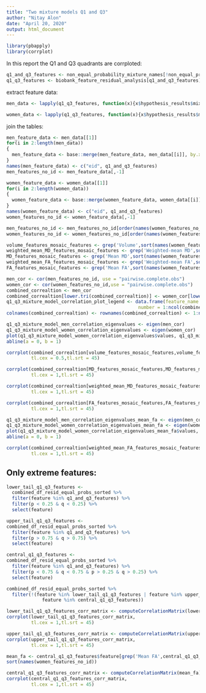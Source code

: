```yaml
---
title: "Two mixture models Q1 and Q3"
author: "Nitay Alon"
date: "April 20, 2020"
output: html_document
---
```


```r
library(pbapply)
library(corrplot)
```

In this report the Q1 and Q3 quadrants are corrploted:
```r
q1_and_q3_features <- non_equal_probability_mixture_names[!non_equal_probability_mixture_names %in% q2_q4_features_names]
q1_q3_features <- biobank_feature_residual_analysis[q1_and_q3_features]
```

extract feature data:
```r

men_data <- lapply(q1_q3_features, function(x){x$hypothesis_results$mixture_model$men_responsebilities})

women_data <- lapply(q1_q3_features, function(x){x$hypothesis_results$mixture_model$women_responsebilities})
```

join the tables:
```r
men_feature_data <- men_data[[1]]
for(i in 2:length(men_data))
{
  men_feature_data <- base::merge(men_feature_data, men_data[[i]], by.x = "eid", by.y = "eid")
}
names(men_feature_data) <- c("eid", q1_and_q3_features)
men_features_no_id <- men_feature_data[,-1]
```

```r
women_feature_data <- women_data[[1]]
for(i in 2:length(women_data))
{
  women_feature_data <- base::merge(women_feature_data, women_data[[i]], by.x = "eid", by.y = "eid")
}
names(women_feature_data) <- c("eid", q1_and_q3_features)
women_features_no_id <- women_feature_data[,-1]
```

```r
men_features_no_id <- men_features_no_id[order(names(women_features_no_id))]
women_features_no_id <- women_features_no_id[order(names(women_features_no_id))]
```

```r
volume_features_mosaic_features <- grep('Volume',sort(names(women_features_no_id)))
weighted_mean_MD_features_mosaic_features <- grep('Weighted-mean MD',sort(names(women_features_no_id)))
MD_features_mosaic_features <- grep('Mean MD',sort(names(women_features_no_id)))[!grep('Mean MD',sort(names(women_features_no_id))) %in% weighted_mean_MD_features_mosaic_features]
weighted_mean_FA_features_mosaic_features <- grep('Weighted-mean FA',sort(names(women_features_no_id)))
FA_features_mosaic_features <- grep('Mean FA',sort(names(women_features_no_id)))[!grep('Mean FA',sort(names(women_features_no_id))) %in% weighted_mean_FA_features_mosaic_features]
```


```r
men_cor <- cor(men_features_no_id, use = "pairwise.complete.obs")
women_cor <- cor(women_features_no_id,use = "pairwise.complete.obs")
combined_correaltion <- men_cor
combined_correaltion[lower.tri(combined_correaltion)] <- women_cor[lower.tri(women_cor)]
q1_q3_mixture_model_correlation_plot_legend <- data.frame(feature_name = colnames(men_cor), 
                                                number = 1:ncol(combined_correaltion))
colnames(combined_correaltion) <- rownames(combined_correaltion) <- 1:ncol(combined_correaltion)
```

```r
q1_q3_mixture_model_men_correlation_eigenvalues <- eigen(men_cor)
q1_q3_mixture_model_women_correlation_eigenvalues <- eigen(women_cor)
plot(q1_q3_mixture_model_women_correlation_eigenvalues$values, q1_q3_mixture_model_men_correlation_eigenvalues$values)
abline(a = 0, b = 1)
```


```r
corrplot(combined_correaltion[volume_features_mosaic_features,volume_features_mosaic_features], 
         tl.cex = 0.5,tl.srt = 45)
```

```r
corrplot(combined_correaltion[MD_features_mosaic_features,MD_features_mosaic_features], 
         tl.cex = 1,tl.srt = 45)
```

```r
corrplot(combined_correaltion[weighted_mean_MD_features_mosaic_features,weighted_mean_MD_features_mosaic_features],
         tl.cex = 1,tl.srt = 45)
```

```r
corrplot(combined_correaltion[FA_features_mosaic_features,FA_features_mosaic_features],
         tl.cex = 1,tl.srt = 45)
```

```r
q1_q3_mixture_model_men_correlation_eigenvalues_mean_fa <- eigen(men_cor[FA_features_mosaic_features,FA_features_mosaic_features])
q1_q3_mixture_model_women_correlation_eigenvalues_mean_fa <- eigen(women_cor[FA_features_mosaic_features,FA_features_mosaic_features])
plot(q1_q3_mixture_model_women_correlation_eigenvalues_mean_fa$values, q1_q3_mixture_model_men_correlation_eigenvalues_mean_fa$values)
abline(a = 0, b = 1)
```


```r
corrplot(combined_correaltion[weighted_mean_FA_features_mosaic_features,weighted_mean_FA_features_mosaic_features],
         tl.cex = 1,tl.srt = 45)
```
## Only extreme features:
```r
lower_tail_q1_q3_features <- 
  combined_df_resid_equal_probs_sorted %>% 
  filter(feature %in% q1_and_q3_features) %>% 
  filter(p < 0.25 & q < 0.25) %>% 
  select(feature)

upper_tail_q1_q3_features <- 
combined_df_resid_equal_probs_sorted %>% 
  filter(feature %in% q1_and_q3_features) %>% 
  filter(p > 0.75 & q > 0.75) %>% 
  select(feature)

central_q1_q3_features <- 
combined_df_resid_equal_probs_sorted %>% 
  filter(feature %in% q1_and_q3_features) %>% 
  filter(p < 0.75 & q < 0.75 & p > 0.25 & q > 0.25) %>% 
  select(feature)

combined_df_resid_equal_probs_sorted %>% 
  filter(!(feature %in% lower_tail_q1_q3_features | feature %in% upper_tail_q1_q3_features |
             feature %in% central_q1_q3_features))
```

```r
lower_tail_q1_q3_features_corr_matrix <- computeCorrelationMatrix(lower_tail_q1_q3_features$feature)
corrplot(lower_tail_q1_q3_features_corr_matrix,
         tl.cex = 1,tl.srt = 45)
```

```r
upper_tail_q1_q3_features_corr_matrix <- computeCorrelationMatrix(upper_tail_q1_q3_features$feature)
corrplot(upper_tail_q1_q3_features_corr_matrix,
         tl.cex = 1,tl.srt = 45)
```
```r
mean_fa <- central_q1_q3_features$feature[grep('Mean FA',central_q1_q3_features$feature)]
sort(names(women_features_no_id))

central_q1_q3_features_corr_matrix <- computeCorrelationMatrix(mean_fa)
corrplot(central_q1_q3_features_corr_matrix,
         tl.cex = 1,tl.srt = 45)
```